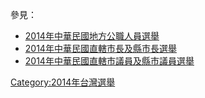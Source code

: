 參見：
*[[2014年中華民國地方公職人員選舉|2014年中華民國地方公職人員選舉]]
*[[2014年中華民國直轄市長及縣市長選舉|2014年中華民國直轄市長及縣市長選舉]]
*[[2014年中華民國直轄市議員及縣市議員選舉|2014年中華民國直轄市議員及縣市議員選舉]]
{{SIA}}

[[Category:2014年台灣選舉|Category:2014年台灣選舉]]